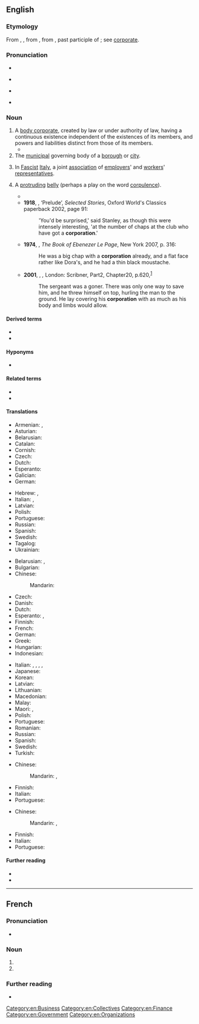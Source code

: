 ==English==
{{wikipedia}}

===Etymology===
{{root|en|ine-pro|*krep-}}
From {{inh|en|enm|corporacion}}, {{m|enm|corporation}}, from {{der|en|LL.|corporatio||assumption of a body}}, from {{der|en|la|corporatus}}, past participle of {{m|la|corporō|corporare|to form into a body}}; see [[corporate]].

===Pronunciation===
* {{audio|en|en-us-corporation.ogg|Audio (US)}}

* {{rhymes|en|eɪʃən|s=4}}
* {{a|UK}} {{IPA|en|/ˈkɔːpəˈɹeɪʃən/}}
* {{a|GA}} {{IPA|en|/ˌkɔɹpəˈɹeɪʃən/}}

===Noun===
{{en-noun}}

# A [[body corporate]], created by law or under authority of law, having a continuous existence independent of the existences of its members, and powers and liabilities distinct from those of its members.
#* {{quote-book|en|year=1918|author={{w|W. B. Maxwell}}
|title=The Mirror and the Lamp
|chapter=2|url=http://openlibrary.org/works/OL1097634W
|passage=''That'' the young Mr. Churchills liked—but they did not like him coming round of an evening and drinking weak whisky-and-water while he held forth on railway debentures and '''corporation''' loans. Mr. Barrett, however, by fawning and flattery, seemed to be able to make not only Mrs. Churchill but everyone else do what he desired.}}
# The [[municipal]] governing body of a [[borough]] or [[city]].
# {{lb|en|historical}} In [[fascist|Fascist]] [[Italy]], a joint [[association]] of [[employers]]' and [[workers]]' [[representatives]].
# {{lb|en|slang|dated|jocular}} A [[protruding]] [[belly]] (perhaps a play on the word [[corpulence]]).
#: {{syn|en|paunch}}
#* {{RQ:Charlotte Bronte Shirley|chapter=5|passage=[The Rector], looming large in full canonicals, walking, as became a beneficed priest, under the canopy of a shovel-hat, with the dignity of an ample '''corporation''', the embellishment of the squarest and vastest of black coats, and the support of the stoutest of gold-headed canes.}}
#* '''1918''', {{w|Katherine Mansfield}}, ‘Prelude’, ''Selected Stories'', Oxford World's Classics paperback 2002, page 91:
#*: 'You'd be surprised,' said Stanley, as though this were intensely interesting, 'at the number of chaps at the club who have got a '''corporation'''.'
#* '''1974''', {{w|GB Edwards}}, ''The Book of Ebenezer Le Page'', New York 2007, p. 316:
#*: He was a big chap with a '''corporation''' already, and a flat face rather like Dora's, and he had a thin black moustache.
#* '''2001''', {{w|Jamie O'Neill|Jamie O’Neill}}, ''{{w|At Swim, Two Boys}},'' London: Scribner, Part{{nbsp}}2, Chapter{{nbsp}}20, p.{{nbsp}}620,<sup>[https://archive.org/details/atswimtwoboys00onei/page/620/mode/1up?q=corporation]</sup>
#*: The sergeant was a goner. There was only one way to save him, and he threw himself on top, hurling the man to the ground. He lay covering his '''corporation''' with as much as his body and limbs would allow.

====Derived terms====
* {{l|en|corporation bus}}
* {{l|en|corporation tax}}

====Hyponyms====
* {{sense|body corporate}} {{l|en|public limited company}} {{q|UK}}

====Related terms====
* {{l|en|corporate}}
* {{l|en|incorporate}}
{{rootsee|en|krep}}

====Translations====
{{trans-top|body corporate with legal personality}}
* Armenian: {{t+|hy|կորպորացիա}}, {{t+|hy|ընկերություն}}
* Asturian: {{t|ast|corporación|f}}
* Belarusian: {{t|be|карпара́цыя|f}}
* Catalan: {{t+|ca|corporació|f}}
* Cornish: {{t|kw|korforeth|f}}
* Czech: {{t|cs|korporace|f}}
* Dutch: {{t+|nl|corporatie|f}}
* Esperanto: {{t|eo|korporacio}}
* Galician: {{t+|gl|corporación|f}}
* German: {{t+|de|Körperschaft|f}}
{{trans-mid}}
* Hebrew: {{t+|he|תַּאֲגִיד|m|tr=ta'agíd}}, {{t+|he|חֶבְרָה|f|tr=khevrá}}
* Italian: {{t+|it|ente|m}}, {{t+|it|corporazione|f}}
* Latvian: {{t|lv|korporācija|f}}
* Polish: {{t+|pl|korporacja|f}}
* Portuguese: {{t+|pt|corporação}}
* Russian: {{t|uk|корпора́ция|f}}
* Spanish: {{t+|es|corporación|f}}
* Swedish: {{t+|sv|korporation|c}}
* Tagalog: {{t|tl|korporasyon}}
* Ukrainian: {{t+|uk|корпора́ція|f}}
{{trans-bottom}}

{{trans-top-also|company owned by shareholders|joint-stock company|public limited company}}
* Belarusian: {{t|be|адкрытае акцыянернае таварыства|n}}, {{t|be|закрытае ацыянернае таварыства|n}}
* Bulgarian: {{t|bg|акционерно дружество|f}}
* Chinese:
*: Mandarin: {{t+|cmn|股份有限公司|tr=gǔfèn yǒuxiàn gōngsī}}
* Czech: {{t+|cs|akciová společnost|f}}
* Danish: {{t|da|aktieselskab|n}}
* Dutch: {{t|nl|naamloze vennootschap|f}}
* Esperanto: {{t|eo|akcia kompanio}}, {{t|eo|akcia societo}}
* Finnish: {{t|fi|julkinen osakeyhtiö}}
* French: {{t+|fr|société anonyme|f}}
* German: {{t+|de|Aktiengesellschaft|f}}
* Greek: {{t|el|ανώνυμη εταιρία|f}}
* Hungarian: {{t+|hu|részvénytársaság}}
* Indonesian: {{t|id|perseroan terbatas terbuka}}
{{trans-mid}}
* Italian: {{t+|it|società per azioni|f}}, {{t+|it|società anonima|f}}, {{t+|it|società|f}}, {{t+|it|azienda|f}}, {{t+|it|ente}}
* Japanese: {{t+|ja|株式会社|tr=かぶしきがいしゃ, kabushiki gaisha}}
* Korean: {{t|ko|주식회사|tr=jusik hoesa}}
* Latvian: {{t|lv|akciju sabiedrība|f}}
* Lithuanian: {{t|lt|akcinė bendrovė|f}}
* Macedonian: {{t|mk|акционерско друштво|f}}
* Malay: {{t|ms|berhad}}
* Maori: {{t|mi|kaporeihana}}, {{t|mi|rangatōpū}}
* Polish: {{t+|pl|spółka akcyjna|f}}
* Portuguese: {{t|pt|sociedade anónima|f}}
* Romanian: {{t+|ro|societate pe acțiuni|f}}
* Russian: {{t+|ru|акционерное общество|n}}
* Spanish: {{t|es|sociedad anónima|f}}
* Swedish: {{t+|sv|aktiebolag|c}}
* Turkish: {{t+|tr|anonim şirket}}
{{trans-bottom}}

{{trans-top|governing body of the City of London}}
* Chinese:
*: Mandarin: {{t+|cmn|市政廳}}, {{t+|cmn|市政厅|tr=shìzhèngtīng}}
{{trans-mid}}
* Finnish: {{t+|fi|corporation}}
* Italian: {{t|it|consiglio comunale}}
* Portuguese: {{t-needed|pt}}
{{trans-bottom}}

{{trans-top|Italian association}}
* Chinese:
*: Mandarin: {{t+|cmn|協會}}, {{t+|cmn|协会|tr=xiéhuì}}
{{trans-mid}}
* Finnish: {{t+|fi|korporaatio}}
* Italian: {{t+|it|corporazione}}
* Portuguese: {{t+|pt|corporação}}
{{trans-bottom}}

{{trans-top|slang, dated, humorous: protruding belly}}
{{trans-bottom}}

====Further reading====
* {{R:Webster 1913}}
* {{R:Century 1911}}

[[Category:en:Business]]
[[Category:en:Collectives]]
[[Category:en:Finance]]
[[Category:en:Government]]
[[Category:en:Organizations]]

----

==French==

===Pronunciation===
* {{audio|fr|LL-Q150 (fra)-Lepticed7-corporation.wav|Audio}}

===Noun===
{{fr-noun|f}}

# {{l|en|corporation}}
# {{l|en|guild}}

===Further reading===
* {{R:TLFi}}